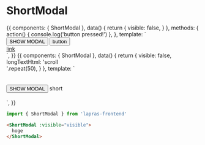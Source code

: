 
<Meta title="ShortModal" component={ShortModal} />

# ShortModal

<Preview>
  <Story name="default">
    {{
      components: { ShortModal },
      data() {
        return { visible: false, }
      },
      methods: {
        action() {
          console.log('button pressed!')
        },
      },
      template: `
        <div>
          <button @click="visible=true">SHOW MODAL</button>
          <ShortModal :visible="visible" @close="visible = false">
            <button @click="action">button</button><br />
            <a href="/">link</a>
          </ShortModal>
        </div>
      `,
    }}
  </Story>
  <Story name="scroll">
    {{
      components: { ShortModal },
      data() {
        return {
          visible: false,
          longTextHtml: 'scroll<br />'.repeat(50),
        }
      },
      template: `
        <div>
          <span v-html="longTextHtml"></span>
          <br /><br />
          <button @click="visible=true">SHOW MODAL</button>
          <ShortModal :visible="visible" @close="visible = false">
            <span>short</span>
          </ShortModal>
          <br /><br />
          <span v-html="longTextHtml"></span>
        </div>
      `,
    }}
  </Story>
</Preview>

```typescript
import { ShortModal } from 'lapras-frontend'
```

```html
<ShortModal :visible="visible">
  hoge
</ShortModal>
```

<Props of={ShortModal} />
